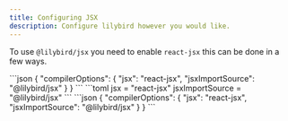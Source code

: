 ```yaml
---
title: Configuring JSX
description: Configure lilybird however you would like.
---
```



To use `@lilybird/jsx` you need to enable `react-jsx` this can be done in a few ways.

<Tabs>
    <TabItem label="tsconfig.json">
        ```json
        {
            "compilerOptions": {
                "jsx": "react-jsx",
                "jsxImportSource": "@lilybird/jsx"
            }
        }
        ```
    </TabItem>
    <TabItem label="bunfig.toml">
        ```toml
        jsx = "react-jsx"
        jsxImportSource = "@lilybird/jsx"
        ```
    </TabItem>
    <TabItem label="jsconfig.json">
        ```json
        {
            "compilerOptions": {
                "jsx": "react-jsx",
                "jsxImportSource": "@lilybird/jsx"
            }
        }
        ```
    </TabItem>
</Tabs>